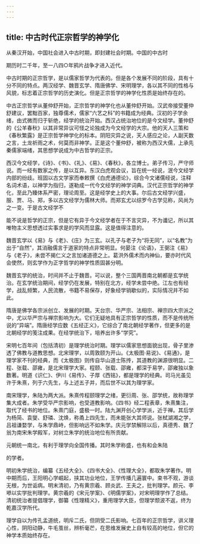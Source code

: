 ```yaml
---
---
---
```

title: 中古时代正宗哲学的神学化
---



从秦汉开始，中国社会进入中古时期，即封建社会时期。中国的中古时

期历时二千年，至一八四○年鸦片战争才进入近代。

中古时期的正宗哲学，是以儒家哲学为代表的。但是各个发展不同的阶段，具有十分不同的特点。两汉经学、魏晋玄学、隋唐佛学、宋明理学，各以其不同的性格与风貌，标志着正宗哲学的历史演化。但是正宗哲学的神学化性质是始终存在的。

中古正宗哲学从董仲舒开始，正宗哲学的神学化也从董仲舒开始。汉武帝接受董仲舒建议，罢黜百家，独尊儒术，儒家“六艺之科”的书籍成为经典。汉初的子学余绪，由式微而归于斩绝，经学的统治开始。西汉占统治地位的是今文经学。董仲舒的《公羊春秋》以其非常异议可怪之论独成为今文经学的大宗。他的天人三策和《春秋繁露》是正宗哲学神学化的标本。阴阳灾异之说，天人感应之论，人副天数之言，土龙祈雨之术，何莫而非神学。正是这个董仲舒，被称为西汉大儒，上承先秦儒家端绪，其思想学说成为中古哲学的正宗。

西汉今文经学，《诗》、《书》、《礼》、《易》、《春秋》，各立博士。弟子传习，严守师说。而一经有数家之传，是以互异。东汉白虎观会议，旨在统一经说，泯今文经学内部的纷歧。班固以古文学家而奉敕撰《白虎通德论》，综合今文诸儒经说，注释名词术语，以神学为指归，遂勒成一代今文经学的神学词典。汉代正宗哲学的神学化，至此乃臻体系严密，理论周至。这是经学史上的大事。尔后古文经学兴盛，服、贾、马、郑，多以古文经学为儒林大师。而郑玄尤以综罗今古学见称，风尚为之一变。于是古文经学不

能不说是哲学的正宗，但是它有异于今文经学者在于不言灾异，不为谶记，所以其唯物主义思想透过实事求是的学风而显露。这是值得注意的。

魏晋玄学以《易》与《老》、《庄》为三玄。以孔子与老子为“将无同”，以“名教”为出于“自然”，其消融儒言于道家的特点非常明显。何晏注《论语》，王弼注《易》与《老子》，未尝不揭仁义之言加诸道德之上。葛洪外儒术而内神仙，要亦时代风会使然，则玄学作为正字哲学的神学性质固甚分明。

魏晋玄学的统治，时间并不止于魏晋。可以说，整个三国两晋南北朝都是玄学统治。在玄学统治期间，经学仍在发展，特别在北方，经学未尝中绝。江左也有经学，战乱频繁，人民流散，书籍不易保存，好象经学销歇似的，实际情况并不如此。

隋唐是佛学各宗派创立、发展的时期。天台宗、华严宗、法相宗、禅宗四大宗派之中，尤以华严宗与禅宗影响为大。它们无疑地具有正宗哲学的性质，而不是传统所说的“异端”。隋唐经学应数《五经正义》，它综合了南北朝经学著作，但更多的是北朝经学的笺注成果。在经学统治下，培养出许多“学究”。

宋明七百年间（包括清初）是理学统治时期。理学以儒家思想面貌出现，骨子里渗透了佛教与道教思想。北宋理学，以周敦颐为开山。《太极图·易说》、《易通》，是理学家不刊的经典，而《太极图》则传自华山道士陈抟，其道教的渊源很明显。二程、张载、邵雍，是北宋理学大家。程颐、张载、邵雍，都深于易学，邵雍独以象数著。明道《识仁》、伊川《易传》、子厚《西铭》，都是理学的经典。司马光虽见许于朱熹，列于六先生，与上述五子并，而后世不以其为理学家。

南宋理学，朱陆为两大派。朱熹传程颐理学之绪，更衍周、张、邵学统，故称理学集大成者。朱学受华严宗影响，也受道教影响。《四书》经二程表章，朱熹集注，取代了经书的地位。朱熹门庭，盛极一时。陆九渊开创心学学派，近于禅。其后学为杨简、袁燮、舒璘、沈焕，称甬上四先生，而未能张大其师说。张栻湖湘之学，吕祖谦婺学，与朱学鼎峙，但影响远不如朱学。庆元学禁解除以后，真德秀、魏了翁为南宋朱学殿军，对树立朱学的统治地位有所贡献。

元朝统一南北，有利于理学向全国传播。其时朱学称盛，也有和会朱陆

的学者。

明初朱学统治，编纂《五经大全》、《四书大全》、《性理大全》，都取朱学著作。明中期而后，王阳明心学崛起，挟其功业地位，王学传播几遍寰中。束书不观，游谈无根，为世诟病。明末清初，乃有黄宗羲、顾炎武、王夫之，批判理学。颜元、李塨以实学批判理学。黄宗羲的《宋元学案》、《明儒学案》，对宋明理学作了总结。清初统治者提倡理学，御纂《性理精义》，重用理学大臣，但理学颓波不返，终为乾嘉汉学所代。

理学自以为传孔孟道统，明斥二氏，但阴受二氏影响。七百年的正宗哲学，讲义理心性，阴阳动静，牛毛茧丝，辨析毫芒，在思维发展史上自有较高的地位，但它的神学本质始终存在。